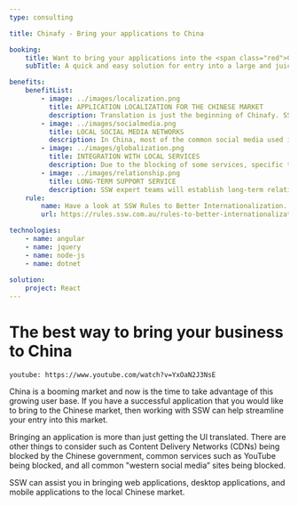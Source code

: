 ```yaml
---
type: consulting

title: Chinafy - Bring your applications to China

booking:
    title: Want to bring your applications into the <span class="red">Chinese market</span>?
    subTitle: A quick and easy solution for entry into a large and juicy market

benefits:
    benefitList:
        - image: ../images/localization.png
          title: APPLICATION LOCALIZATION FOR THE CHINESE MARKET
          description: Translation is just the beginning of Chinafy. SSW will help you through the whole process of your application localization, adapting your application to the local customer habits.
        - image: ../images/socialmedia.png
          title: LOCAL SOCIAL MEDIA NETWORKS
          description: In China, most of the common social media used in western countries are blocked, which includes Facebook, Twitter, Instagram, YouTube, etc. SSW will help you find the most popular local social media as a replacement.
        - image: ../images/globalization.png
          title: INTEGRATION WITH LOCAL SERVICES
          description: Due to the blocking of some services, specific third-party resources such as Google CDN, may not work properly in China. SSW uses a combination of accessible international and local resources to ensure your Chinese customers get the best performance and reliability.
        - image: ../images/relationship.png
          title: LONG-TERM SUPPORT SERVICE
          description: SSW expert teams will establish long-term relationships to support the clients to communicate with their Chinese customers and build network contacts across the related industry area.
    rule:
        name: Have a look at SSW Rules to Better Internationalization.
        url: https://rules.ssw.com.au/rules-to-better-internationalization

technologies:
    - name: angular
    - name: jquery
    - name: node-js
    - name: dotnet 
    
solution:
    project: React
---
```


# The best way to **bring your business to China**

`youtube: https://www.youtube.com/watch?v=YxOaN2J3NsE`

China is a booming market and now is the time to take advantage of this growing user base. If you have a successful application that you would like to bring to the Chinese market, then working with SSW can help streamline your entry into this market.

Bringing an application is more than just getting the UI translated. There are other things to consider such as Content Delivery Networks (CDNs) being blocked by the Chinese government, common services such as YouTube being blocked, and all common "western social media” sites being blocked.

SSW can assist you in bringing web applications, desktop applications, and mobile applications to the local Chinese market.